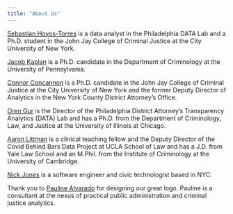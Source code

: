 ```yaml
---
title: "About Us"
---
```


[Sebastian Hoyos-Torres](https://twitter.com/seathebass92) is a data analyst in the Philadelphia DATA Lab and a Ph.D. student in the John Jay College of Criminal Justice at the City University of New York.

[Jacob Kaplan](jacobdkaplan.com/) is a Ph.D. candidate in the Department of Criminology at the University of Pennsylvania.

[Connor Concannon](https://twitter.com/cconcannon1) is a Ph.D. candidate in the John Jay College of Criminal Justice at the City University of New York and the former Deputy Director of Analytics in the New York County District Attorney’s Office.

[Oren Gur](data.philadao.com) is the Director of the Philadelphia District Attorney’s Transparency Analytics (DATA) Lab and has a Ph.D. from the Department of Criminology, Law, and Justice at the University of Illinois at Chicago.

[Aaron Littman](https://law.ucla.edu/faculty/faculty-profiles/aaron-littman/) is a clinical teaching fellow and the Deputy Director of the Covid Behind Bars Data Project at UCLA School of Law and has a J.D. from Yale Law School and an M.Phil. from the Institute of Criminology at the University of Cambridge.

[Nick Jones](https://twitter.com/nrjones8) is a software engineer and civic technologist based in NYC.

Thank you to [Pauline Alvarado](https://twitter.com/_paulineia) for designing our great logo. Pauline is a consultant at the nexus of practical public administration and criminal justice analytics.